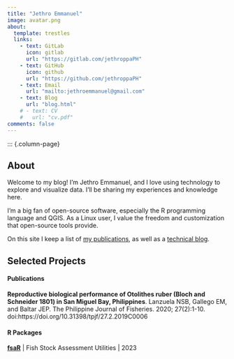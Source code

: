 ```yaml
---
title: "Jethro Emmanuel"
image: avatar.png
about:
  template: trestles
  links:
    - text: GitLab
      icon: gitlab
      url: "https://gitlab.com/jethroppaPH"
    - text: GitHub
      icon: github
      url: "https://github.com/jethroppaPH"
    - text: Email
      url: "mailto:jethroemmanuel@gmail.com"
    - text: Blog
      url: "blog.html"
    # - text: CV
    #   url: "cv.pdf"
comments: false
---
```

::: {.column-page}

## About

Welcome to my blog! I’m Jethro Emmanuel, and I love using technology to explore and visualize data. I’ll be sharing my experiences and knowledge here.

I’m a big fan of open-source software, especially the R programming language and QGIS. As a Linux user, I value the freedom and customization that open-source tools provide.

On this site I keep a list of [my publications](papers), as well as a [technical blog](blog.html).

<p></p>

## Selected Projects

#### Publications

**Reproductive biological performance of Otolithes ruber (Bloch and Schneider 1801) in San Miguel Bay, Philippines**. Lanzuela NSB, Gallego EM, and Baltar JEP. The Philippine Journal of Fisheries. 2020; 27(2):1-10. doi:https://doi.org/10.31398/tpjf/27.2.2019C0006

#### R Packages

**[fsaR](https://gitlab.com/jethroppaPH/fsaR)** | Fish Stock Assessment Utilities | 2023 

<!-- ::: -->

<!-- <link rel="me" href="https://fosstodon.org/@MikeMahoney218"> -->
